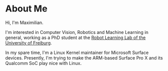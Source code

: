 # About Me

Hi, I'm Maximilian.

I'm interested in Computer Vision, Robotics and Machine Learning in general, working as a PhD student at the <a href="https://rl.uni-freiburg.de">Robot Learning Lab of the University of Freiburg</a>.

In my spare time, I'm a Linux Kernel maintainer for Microsoft Surface devices.
Presently, I'm trying to make the ARM-based Surface Pro X and its Qualcomm SoC play nice with Linux.

[cv-us]: https://www.vis.uni-stuttgart.de/en/institute/research_group/computer_vision/
